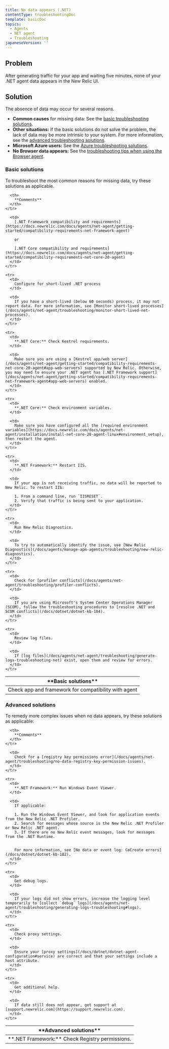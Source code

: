 ```yaml
---
title: No data appears (.NET)
contentType: troubleshootingDoc
template: basicDoc
topics:
  - Agents
  - NET agent
  - Troubleshooting
japaneseVersion: ''
---
```


## Problem

After generating traffic for your app and waiting five minutes, none of your .NET agent data appears in the New Relic UI.

## Solution

The absence of data may occur for several reasons.

* **Common causes** for missing data: See the [basic troubleshooting solutions](#basic-solutions).
* **Other situations:** If the basic solutions do not solve the problem, the lack of data may be more intrinsic to your system. For more information, see the [advanced troubleshooting solutions](#advanced-solutions).
* **Microsoft Azure users:** See the [Azure troubleshooting solutions](/docs/agents/net-agent/azure-troubleshooting).
* **No Browser data appears:** See the [troubleshooting tips when using the Browser agent](/docs/agents/net-agent/troubleshooting/no-page-load-timing-data-appears-net).

### Basic solutions

To troubleshoot the most common reasons for missing data, try these solutions as applicable.

<Table>
  <thead>
    <tr>
      <th>
        **Basic solutions**
      </th>

      <th>
        **Comments**
      </th>
    </tr>
  </thead>

  <tbody>
    <tr>
      <td>
        Check app and framework for compatibility with agent
      </td>

      <td>
        [.NET Framework compatibility and requirements](https://docs.newrelic.com/docs/agents/net-agent/getting-started/compatibility-requirements-net-framework-agent)

        or

        [.NET Core compatibility and requirements](https://docs.newrelic.com/docs/agents/net-agent/getting-started/compatibility-requirements-net-core-20-agent)
      </td>
    </tr>

    <tr>
      <td>
        Configure for short-lived .NET process
      </td>

      <td>
        If you have a short-lived (below 60 seconds) process, it may not report data. For more information, see [Monitor short-lived processes](/docs/agents/net-agent/troubleshooting/monitor-short-lived-net-processes).
      </td>
    </tr>

    <tr>
      <td>
        **.NET Core:** Check Kestrel requirements.
      </td>

      <td>
        Make sure you are using a [Kestrel app/web server](/docs/agents/net-agent/getting-started/compatibility-requirements-net-core-20-agent#app-web-servers) supported by New Relic. Otherwise, you may need to ensure your .NET agent has [.NET Framework support](/docs/agents/net-agent/getting-started/compatibility-requirements-net-framework-agent#app-web-servers) enabled.
      </td>
    </tr>

    <tr>
      <td>
        **.NET Core:** Check environment variables.
      </td>

      <td>
        Make sure you have configured all the [required environment variables](https://docs.newrelic.com/docs/agents/net-agent/installation/install-net-core-20-agent-linux#environment_setup), then restart the agent.
      </td>
    </tr>

    <tr>
      <td>
        **.NET Framework:** Restart IIS.
      </td>

      <td>
        If your app is not receiving traffic, no data will be reported to New Relic. To restart IIS:

        1. From a command line, run `IISRESET`.
        2. Verify that traffic is being sent to your application.
      </td>
    </tr>

    <tr>
      <td>
        Run New Relic Diagnostics.
      </td>

      <td>
        To try to automatically identify the issue, use [New Relic Diagnostics](/docs/agents/manage-apm-agents/troubleshooting/new-relic-diagnostics).
      </td>
    </tr>

    <tr>
      <td>
        Check for [profiler conflicts](/docs/agents/net-agent/troubleshooting/profiler-conflicts).
      </td>

      <td>
        If you are using Microsoft's System Center Operations Manager (SCOM), follow the troubleshooting procedures to [resolve .NET and SCOM conflicts](/docs/dotnet/dotnet-kb-104).
      </td>
    </tr>

    <tr>
      <td>
        Review log files.
      </td>

      <td>
        If [log files](/docs/agents/net-agent/troubleshooting/generate-logs-troubleshooting-net) exist, open them and review for errors.
      </td>
    </tr>
  </tbody>
</Table>

### Advanced solutions

To remedy more complex issues when no data appears, try these solutions as applicable:

<Table>
  <thead>
    <tr>
      <th>
        **Advanced solutions**
      </th>

      <th>
        **Comments**
      </th>
    </tr>
  </thead>

  <tbody>
    <tr>
      <td>
        **.NET Framework:** Check Registry permissions.
      </td>

      <td>
        Check for a [registry key permissions error](/docs/agents/net-agent/troubleshooting/no-data-registry-key-permission-issues).
      </td>
    </tr>

    <tr>
      <td>
        **.NET Framework:** Run Windows Event Viewer.
      </td>

      <td>
        If applicable:

        1. Run the Windows Event Viewer, and look for application events from the New Relic .NET Profiler.
        2. Search for messages whose source is the New Relic .NET Profiler or New Relic .NET agent.
        3. If there are no New Relic event messages, look for messages from the .NET Runtime.


        For more information, see [No data or event log: CoCreate errors](/docs/dotnet/dotnet-kb-102).
      </td>
    </tr>

    <tr>
      <td>
        Get debug logs.
      </td>

      <td>
        If your logs did not show errors, increase the logging level temporarily to [collect `debug` logs](/docs/agents/net-agent/troubleshooting/generating-logs-troubleshooting#logs).
      </td>
    </tr>

    <tr>
      <td>
        Check proxy settings.
      </td>

      <td>
        Ensure your [proxy settings](/docs/dotnet/dotnet-agent-configuration#service) are correct and that your settings include a host attribute.
      </td>
    </tr>

    <tr>
      <td>
        Get additional help.
      </td>

      <td>
        If data still does not appear, get support at [support.newrelic.com](https://support.newrelic.com).
      </td>
    </tr>
  </tbody>
</Table>
